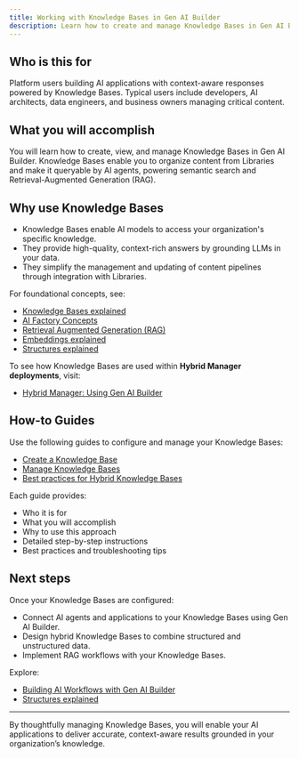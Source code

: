 ```yaml
---
title: Working with Knowledge Bases in Gen AI Builder
description: Learn how to create and manage Knowledge Bases in Gen AI Builder to organize and make your content available to AI applications.
---
```


## Who is this for

Platform users building AI applications with context-aware responses powered by Knowledge Bases.
Typical users include developers, AI architects, data engineers, and business owners managing critical content.

## What you will accomplish

You will learn how to create, view, and manage Knowledge Bases in Gen AI Builder.
Knowledge Bases enable you to organize content from Libraries and make it queryable by AI agents, powering semantic search and Retrieval-Augmented Generation (RAG).

## Why use Knowledge Bases

- Knowledge Bases enable AI models to access your organization's specific knowledge.
- They provide high-quality, context-rich answers by grounding LLMs in your data.
- They simplify the management and updating of content pipelines through integration with Libraries.

For foundational concepts, see:

- [Knowledge Bases explained](../../../learn/explained/knowledge-bases) <!-- We will generate this explainer -->
- [AI Factory Concepts](../../../learn/explained/ai-factory-concepts)
- [Retrieval Augmented Generation (RAG)](../../../learn/explained/rag)
- [Embeddings explained](../../../learn/explained/embeddings)
- [Structures explained](../../../learn/explained/structures)

To see how Knowledge Bases are used within **Hybrid Manager deployments**, visit:

- [Hybrid Manager: Using Gen AI Builder](../../../../../hybrid-manager/ai-factory/gen-ai/builder/index)

## How-to Guides

Use the following guides to configure and manage your Knowledge Bases:

- [Create a Knowledge Base](../how-to/create-knowledge-base)
- [Manage Knowledge Bases](../how-to/manage-knowledge-base)
- [Best practices for Hybrid Knowledge Bases](../how-to/hybrid-kb-best-practices)

Each guide provides:

- Who it is for
- What you will accomplish
- Why to use this approach
- Detailed step-by-step instructions
- Best practices and troubleshooting tips

## Next steps

Once your Knowledge Bases are configured:

- Connect AI agents and applications to your Knowledge Bases using Gen AI Builder.
- Design hybrid Knowledge Bases to combine structured and unstructured data.
- Implement RAG workflows with your Knowledge Bases.

Explore:

- [Building AI Workflows with Gen AI Builder](../../../learn/how-to/gen-ai/knowledge-base-setup) <!-- Placeholder link -->
- [Structures explained](../../../learn/explained/structures)

---

By thoughtfully managing Knowledge Bases, you will enable your AI applications to deliver accurate, context-aware results grounded in your organization’s knowledge.
